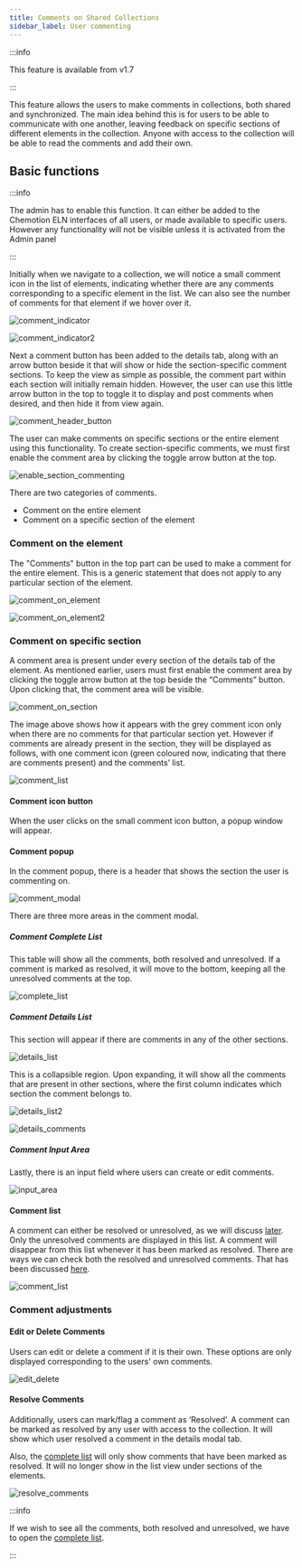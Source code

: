 ```yaml
---
title: Comments on Shared Collections
sidebar_label: User commenting
---
```

:::info

This feature is available from v1.7

:::

This feature allows the users to make comments in collections, both shared and synchronized. The main idea behind this is for users to be able to communicate with one another, leaving feedback on specific sections of different elements in the collection. Anyone with access to the collection will be able to read the comments and add their own.

## Basic functions

:::info

The admin has to enable this function. It can either be added to the Chemotion ELN interfaces of all users, or made available to specific users. However any functionality will not be visible unless it is activated from the Admin panel

:::

Initially when we navigate to a collection, we will notice a small comment icon in the list of elements, indicating whether there are any comments corresponding to a specific element in the list. We can also see the number of comments for that element if we hover over it.

![comment_indicator](/img/comments/commenting1.png)

![comment_indicator2](/img/comments/commenting2.png)

Next a comment button has been added to the details tab, along with an arrow button beside it that will show or hide the section-specific comment sections. To keep the view as simple as possible, the comment part within each section will initially remain hidden. However, the user can use this little arrow button in the top to toggle it to display and post comments when desired, and then hide it from view again.

![comment_header_button](/img/comments/commenting3.png)

The user can make comments on specific sections or the entire element using this functionality. To create section-specific comments, we must first enable the comment area by clicking the
toggle arrow button at the top.

![enable_section_commenting](/img/comments/enable_section_commenting.gif)

There are two categories of comments.

- Comment on the entire element
- Comment on a specific section of the element

### Comment on the element

The "Comments" button in the top part can be used to make a comment for the entire element. This is a generic statement that does not apply to any particular section of the element.

![comment_on_element](/img/comments/commenting4.png)

![comment_on_element2](/img/comments/commenting5.png)

### Comment on specific section

A comment area is present under every section of the details tab of the element. As mentioned earlier, users must first enable the comment area by clicking the toggle arrow button at the top beside the “Comments” button. Upon clicking that, the comment area will be visible.

![comment_on_section](/img/comments/commenting6.png)

The image above shows how it appears with the grey comment icon only when there are no comments for that particular section yet.
However if comments are already present in the section, they will be displayed as follows, with one comment icon (green coloured now, indicating that there are comments present) and the comments’ list.

![comment_list](/img/comments/commenting7.png)

#### Comment icon button

When the user clicks on the small comment icon button, a popup window will appear.

#### Comment popup

In the comment popup, there is a header that shows the section the user is commenting on.

![comment_modal](/img/comments/commenting8.png)

There are three more areas in the comment modal.

##### Comment Complete List

This table will show all the comments, both resolved and unresolved. If a comment is marked as resolved, it will move to the bottom, keeping all the unresolved comments at the top.

![complete_list](/img/comments/commenting9.png)

##### Comment Details List

This section will appear if there are comments in any of the other sections.

![details_list](/img/comments/commenting10.png)

This is a collapsible region. Upon expanding, it will show all the comments that are present in other sections, where the first column indicates which section the comment belongs to.

![details_list2](/img/comments/commenting11.png)

![details_comments](/img/comments/comment_details.gif)

##### Comment Input Area

Lastly, there is an input field where users can create or edit comments.

![input_area](/img/comments/commenting12.png)

#### Comment list

A comment can either be resolved or unresolved, as we will discuss [later](#resolve-comments). Only the unresolved comments are displayed in this list. A comment will disappear from this list whenever it has been marked as resolved. There are ways we can check both the resolved and unresolved comments. That has been discussed [here](comments-complete-list).

![comment_list](/img/comments/commenting13.png)

### Comment adjustments

#### Edit or Delete Comments

Users can edit or delete a comment if it is their own. These options are only displayed corresponding to the users' own comments.

![edit_delete](/img/comments/commenting14.png)

#### Resolve Comments

Additionally, users can mark/flag a comment as ‘Resolved’. A comment can be marked as resolved by any user with access to the collection. It will show which user resolved a comment in the details modal tab.

Also, the [complete list](#comments-complete-list) will only show comments that have been marked as resolved. It will no longer show in the list view under sections of the elements.

![resolve_comments](/img/comments/resolve_comments.gif)

:::info

If we wish to see all the comments, both resolved and unresolved, we have to open the [complete list](#comments-complete-list).

:::

